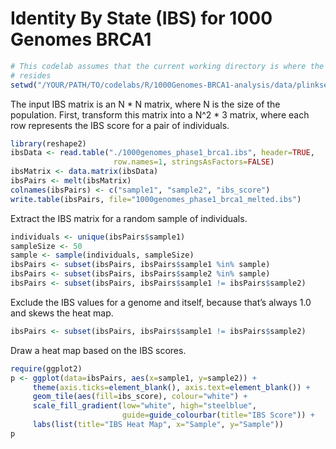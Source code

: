 # Identity By State (IBS) for 1000 Genomes BRCA1

```r
# This codelab assumes that the current working directory is where the Rmd file
# resides
setwd("/YOUR/PATH/TO/codelabs/R/1000Genomes-BRCA1-analysis/data/plinkseqIBS/brca1")
```

The input IBS matrix is an N * N matrix, where N is the size of the
population. First, transform this matrix into a N^2 * 3 matrix, where
each row represents the IBS score for a pair of individuals.

```r
library(reshape2)
ibsData <- read.table("./1000genomes_phase1_brca1.ibs", header=TRUE,
                       row.names=1, stringsAsFactors=FALSE)
ibsMatrix <- data.matrix(ibsData)
ibsPairs <- melt(ibsMatrix)
colnames(ibsPairs) <- c("sample1", "sample2", "ibs_score")
write.table(ibsPairs, file="1000genomes_phase1_brca1_melted.ibs")
```

Extract the IBS matrix for a random sample of individuals.

```r
individuals <- unique(ibsPairs$sample1)
sampleSize <- 50
sample <- sample(individuals, sampleSize)
ibsPairs <- subset(ibsPairs, ibsPairs$sample1 %in% sample)
ibsPairs <- subset(ibsPairs, ibsPairs$sample2 %in% sample)
ibsPairs <- subset(ibsPairs, ibsPairs$sample1 != ibsPairs$sample2)
```

Exclude the IBS values for a genome and itself, because that's always 1.0 and
skews the heat map.

```r
ibsPairs <- subset(ibsPairs, ibsPairs$sample1 != ibsPairs$sample2)
```
Draw a heat map based on the IBS scores.

```r
require(ggplot2)
p <- ggplot(data=ibsPairs, aes(x=sample1, y=sample2)) +
     theme(axis.ticks=element_blank(), axis.text=element_blank()) +
     geom_tile(aes(fill=ibs_score), colour="white") +
     scale_fill_gradient(low="white", high="steelblue",
                         guide=guide_colourbar(title="IBS Score")) +
     labs(list(title="IBS Heat Map", x="Sample", y="Sample"))
p
```

